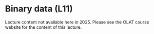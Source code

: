 # Binary data (L11) {.unnumbered}

Lecture content not available here in 2025. Please see the OLAT course website for the content of this lecture.